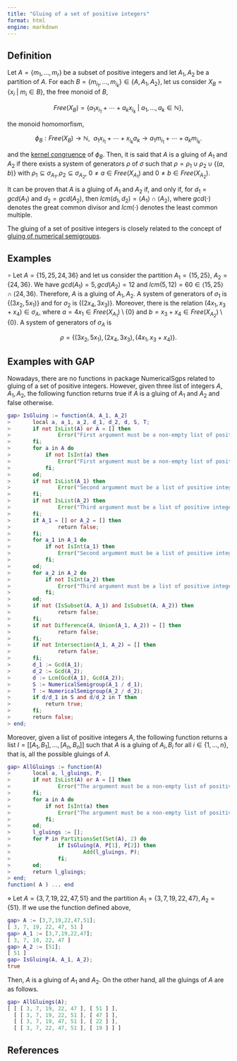 ```yaml
---
title: "Gluing of a set of positive integers"
format: html
engine: markdown
---
```


<!-- Definición de Num. Sem. -->

## Definition

Let $A = \{m_1, \ldots, m_r\}$ be a subset of positive integers and let $A_1, A_2$ be a partition of $A$. For each $B = \{ m_{i_1}, \ldots, m_{i_k} \} \in \{A, A_1, A_2\}$, let us consider $X_B = \{x_i ~ | ~ m_i \in B\}$, the free monoid of $B$,

$$
Free(X_B) = \{a_1x_{i_1} + \cdots + a_kx_{i_k} ~ | ~ a_1, \ldots, a_k \in \mathbb{N}\},
$$

the monoid homomorfism,

$$
\phi_B: Free(X_B) \to \mathbb{N}, ~~ a_1x_{i_1} + \cdots + x_{i_k}a_k \to a_1 m_{i_1} + \cdots + a_k m_{i_k}.
$$

and the [kernel congruence](../Presentations-NS/Presentation-NS.qmd) of $\phi_B$. Then, it is said that $A$ is a gluing of $A_1$ and $A_2$ if there exists a system of generators $\rho$ of $\sigma$ such that $\rho = \rho_1 \cup \rho_2 \cup \{(a,b)\}$ with $\rho_1 \subseteq \sigma_{A_1}, \rho_2 \subseteq \sigma_{A_2}$, $0 \ne a \in Free(X_{A_1})$ and $0 \ne b \in Free(X_{A_2})$.

It can be proven that $A$ is a gluing of $A_1$ and $A_2$ if, and only if, for $d_1 = gcd(A_1)$ and $d_2 = gcd(A_2)$, then $lcm(d_1, d_2) = \langle A_1 \rangle \cap \langle A_2 \rangle$, where $gcd(\cdot)$ denotes the great common divisor and $lcm(\cdot)$ denotes the least common multiple.

The gluing of a set of positive integers is closely related to the concept of [gluing of numerical semigroups](../Families-NS/NS-Gluing.qmd).

## Examples

$\circ$ Let $A = \{15, 25, 24, 36\}$ and let us consider the partition $A_1 = \{15, 25\}$, $A_2 = \{24, 36\}$. We have $gcd(A_1) = 5, gcd(A_2) = 12$ and $lcm(5, 12) = 60 \in \langle 15, 25 \rangle \cap \langle 24, 36 \rangle$. Therefore, $A$ is a gluing of $A_1, A_2$. A system of generators of $\sigma_1$ is $\{(3x_2,5x_1)\}$ and for $\sigma_2$ is $\{(2x_4, 3x_3)\}$. Moreover, there is the relation $(4x_1, x_3 + x_4) \in \sigma_{A}$, where $a = 4x_1 \in Free(X_{A_1}) \setminus \{0\}$ and $b = x_3 + x_4 \in Free(X_{A_2}) \setminus \{0\}$. A system of generators of $\sigma_A$ is

$$
\rho = \{(3x_2, 5x_1), (2x_4, 3x_3), (4x_1, x_3 + x_4)\}.
$$

## Examples with GAP

Nowadays, there are no functions in package NumericalSgps related to gluing of a set of positive integers. However, given three list of integers $A, A_1, A_2$, the following function returns true if $A$ is a gluing of $A_1$ and $A_2$ and false otherwise.

``` gap
gap> IsGluing := function(A, A_1, A_2)
>       local a, a_1, a_2, d_1, d_2, d, S, T;
>       if not IsList(A) or A = [] then
>               Error("First argument must be a non-empty list of positive integers");
>       fi;
>       for a in A do
>           if not IsInt(a) then 
>               Error("First argument must be a non-empty list of positive integers");
>           fi;
>       od;
>       if not IsList(A_1) then
>               Error("Second argument must be a list of positive integers");
>       fi;
>       if not IsList(A_2) then
>               Error("Third argument must be a list of positive integers");
>       fi;
>       if A_1 = [] or A_2 = [] then
>               return false;
>       fi;
>       for a_1 in A_1 do
>           if not IsInt(a_1) then 
>               Error("Second argument must be a list of positive integers");
>           fi;
>       od;
>       for a_2 in A_2 do
>           if not IsInt(a_2) then 
>               Error("Third argument must be a list of positive integers");
>           fi;
>       od;
>       if not (IsSubset(A, A_1) and IsSubset(A, A_2)) then
>               return false;
>       fi;
>       if not Difference(A, Union(A_1, A_2)) = [] then
>               return false;
>       fi;
>       if not Intersection(A_1, A_2) = [] then
>               return false;
>       fi;
>       d_1 := Gcd(A_1);
>       d_2 := Gcd(A_2);
>       d := Lcm(Gcd(A_1), Gcd(A_2));
>       S := NumericalSemigroup(A_1 / d_1);
>       T := NumericalSemigroup(A_2 / d_2);
>       if d/d_1 in S and d/d_2 in T then
>           return true;
>       fi;
>       return false;
> end;
```

Moreover, given a list of positive integers $A$, the following function returns a list $I = [ [A_1, B_1], \ldots, [A_n, B_n] ]$ such that $A$ is a gluing of $A_i, B_i$ for all $i \in \{1, \ldots, n\}$, that is, all the possible gluings of $A$.

``` gap
gap> AllGluings := function(A)
>       local a, l_gluings, P;
>       if not IsList(A) or A = [] then
>               Error("The argument must be a non-empty list of positive integers");
>       fi;
>       for a in A do
>           if not IsInt(a) then 
>               Error("The argument must be a non-empty list of positive integers");
>           fi;
>       od;
>       l_gluings := [];
>       for P in PartitionsSet(Set(A), 2) do
>               if IsGluing(A, P[1], P[2]) then
>                       Add(l_gluings, P);
>               fi;
>       od;
>       return l_gluings;
> end;
function( A ) ... end
```

$\diamond$ Let $A = \{3,7,19,22,47,51\}$ and the partition $A_1 = \{3, 7, 19, 22, 47\}, A_2 = \{51\}$. If we use the function defined above,

``` gap
gap> A := [3,7,19,22,47,51];
[ 3, 7, 19, 22, 47, 51 ]
gap> A_1 := [3,7,19,22,47];
[ 3, 7, 19, 22, 47 ]
gap> A_2 := [51];
[ 51 ]
gap> IsGluing(A, A_1, A_2);
true
```

Then, $A$ is a gluing of $A_1$ and $A_2$. On the other hand, all the gluings of $A$ are as follows.

``` gap
gap> AllGluings(A);
[ [ [ 3, 7, 19, 22, 47 ], [ 51 ] ],
  [ [ 3, 7, 19, 22, 51 ], [ 47 ] ],
  [ [ 3, 7, 19, 47, 51 ], [ 22 ] ],
  [ [ 3, 7, 22, 47, 51 ], [ 19 ] ] ]
```

## References

<!-- https://docs.gap-system.org/doc/tut/chap0_mj.html#contents -->
